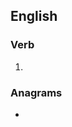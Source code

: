 {{also|mutâtes}}
==English==

===Verb===
{{head|en|verb form}}

# {{en-third-person singular of|mutate}}

===Anagrams===
* {{anagrams|en|a=aemsttu|Matutes}}